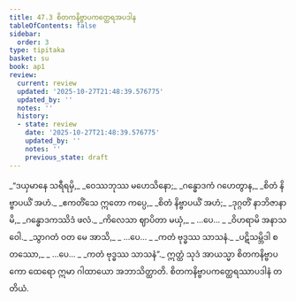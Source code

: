 ```yaml
---
title: 47.3 စိတကနိဗ္ဗာပကတ္ထေရအပဒါန
tableOfContents: false
sidebar:
  order: 3
type: tipitaka
basket: su
book: ap1
review:
  current: review
  updated: '2025-10-27T21:48:39.576775'
  updated_by: ''
  notes: ''
  history:
  - state: review
    date: '2025-10-27T21:48:39.576775'
    updated_by: ''
    notes: ''
    previous_state: draft
---
```



<ReviewStatus review={frontmatter.review} showDetails={true} />

<HypothesisAnnotation frontmatter={frontmatter} />

<DynamicBreadcrumb />

<Division number="11" book="ap1" e="ch" v="20" p="429">

<Paragraph number="5984" type="verses" book="ap1">
_“ဒယှမာနေ သရီရမှိ,_  
_ဝေဿဘုဿ မဟေသိနော;_  
_ဂန္ဓောဒကံ ဂဟေတွာန,_  
_စိတံ နိဗ္ဗာပယိံ အဟံ._  

</Paragraph>

</Division>
<Division number="12" book="ap1" e="ch" v="20" p="430">

<Paragraph number="5985" type="verses" book="ap1">
_ဧကတိံသေ ဣတော ကပ္ပေ,_  
_စိတံ နိဗ္ဗာပယိံ အဟံ;_  
_ဒုဂ္ဂတိံ နာဘိဇာနာမိ,_  
_ဂန္ဓောဒကဿိဒံ ဖလံ._  

</Paragraph>

</Division>
<Division number="13" book="ap1" e="ch" v="20" p="430">

<Paragraph number="5986" type="verses" book="ap1">
_ကိလေသာ ဈာပိတာ မယှံ,_  
_ …ပေ… _  
_ဝိဟရာမိ အနာသဝေါ._  

</Paragraph>

</Division>
<Division number="14" book="ap1" e="ch" v="20" p="430">

<Paragraph number="5987" type="verses" book="ap1">
_သွာဂတံ ဝတ မေ အာသိ,_  
_ …ပေ… _  
_ကတံ ဗုဒ္ဓဿ သာသနံ._  

</Paragraph>

</Division>
<Division number="15" book="ap1" e="ch" v="20" p="430">

<Paragraph number="5988" type="verses" book="ap1">
_ပဋိသမ္ဘိဒါ စတဿော,_  
_ …ပေ… _  
_ကတံ ဗုဒ္ဓဿ သာသနံ”._  

</Paragraph>

<Paragraph number="5989" book="ap1">
ဣတ္ထံ သုဒံ အာယသ္မာ စိတကနိဗ္ဗာပကော ထေရော ဣမာ ဂါထာယော အဘာသိတ္ထာတိ.

</Paragraph>
</Division>

<Paragraph number="5990" type="center" book="ap1">
စိတကနိဗ္ဗာပကတ္ထေရဿာပဒါနံ တတိယံ.
</Paragraph>